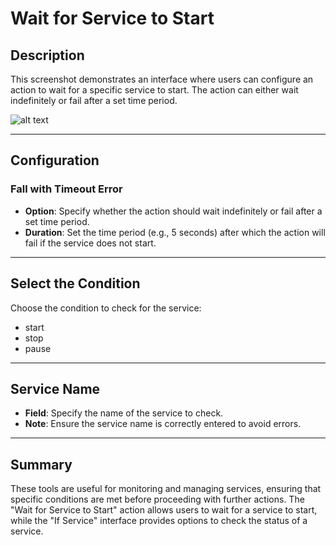 # Wait for Service to Start

## Description

This screenshot demonstrates an interface where users can configure an action to wait for a specific service to start. The action can either wait indefinitely or fail after a set time period.

![alt text](../../assets/windows-services/wait-for-service.png)

---

## Configuration

### Fall with Timeout Error

- **Option**: Specify whether the action should wait indefinitely or fail after a set time period.
- **Duration**: Set the time period (e.g., 5 seconds) after which the action will fail if the service does not start.

---

## Select the Condition

Choose the condition to check for the service:

- start
- stop
- pause

---

## Service Name

- **Field**: Specify the name of the service to check.
- **Note**: Ensure the service name is correctly entered to avoid errors.

---

## Summary

These tools are useful for monitoring and managing services, ensuring that specific conditions are met before proceeding with further actions. The "Wait for Service to Start" action allows users to wait for a service to start, while the "If Service" interface provides options to check the status of a service.